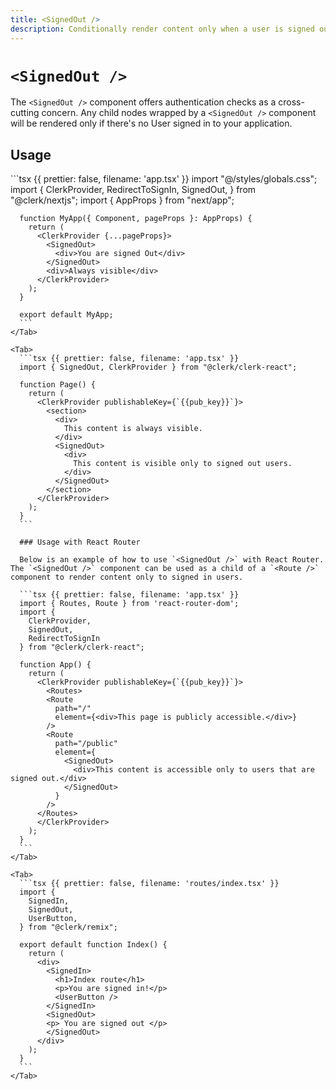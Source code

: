 ```yaml
---
title: <SignedOut />
description: Conditionally render content only when a user is signed out.
---
```


# `<SignedOut />`

The `<SignedOut />` component offers authentication checks as a cross-cutting concern. Any child nodes wrapped by a `<SignedOut />` component will be rendered only if there's no User signed in to your application.

## Usage

<InjectKeys>
  <Tabs type="framework" items={["Next.js", "React", "Remix"]}>
    <Tab>
      ```tsx {{ prettier: false, filename: 'app.tsx' }}
      import "@/styles/globals.css";
      import {
        ClerkProvider,
        RedirectToSignIn,
        SignedOut,
      } from "@clerk/nextjs";
      import { AppProps } from "next/app";

      function MyApp({ Component, pageProps }: AppProps) {
        return (
          <ClerkProvider {...pageProps}>
            <SignedOut>
              <div>You are signed Out</div>
            </SignedOut>
            <div>Always visible</div>
          </ClerkProvider>
        );
      }

      export default MyApp;
      ```
    </Tab>

    <Tab>
      ```tsx {{ prettier: false, filename: 'app.tsx' }}
      import { SignedOut, ClerkProvider } from "@clerk/clerk-react";

      function Page() {
        return (
          <ClerkProvider publishableKey={`{{pub_key}}`}>
            <section>
              <div>
                This content is always visible.
              </div>
              <SignedOut>
                <div>
                  This content is visible only to signed out users.
                </div>
              </SignedOut>
            </section>
          </ClerkProvider>
        );
      }
      ```

      ### Usage with React Router

      Below is an example of how to use `<SignedOut />` with React Router. The `<SignedOut />` component can be used as a child of a `<Route />` component to render content only to signed in users.

      ```tsx {{ prettier: false, filename: 'app.tsx' }}
      import { Routes, Route } from 'react-router-dom';
      import {
        ClerkProvider,
        SignedOut,
        RedirectToSignIn
      } from "@clerk/clerk-react";

      function App() {
        return (
          <ClerkProvider publishableKey={`{{pub_key}}`}>
            <Routes>
            <Route
              path="/"
              element={<div>This page is publicly accessible.</div>}
            />
            <Route
              path="/public"
              element={
                <SignedOut>
                  <div>This content is accessible only to users that are signed out.</div>
                </SignedOut>
              }
            />
          </Routes>
          </ClerkProvider>
        );
      }
      ```
    </Tab>

    <Tab>
      ```tsx {{ prettier: false, filename: 'routes/index.tsx' }}
      import {
        SignedIn,
        SignedOut,
        UserButton,
      } from "@clerk/remix";

      export default function Index() {
        return (
          <div>
            <SignedIn>
              <h1>Index route</h1>
              <p>You are signed in!</p>
              <UserButton />
            </SignedIn>
            <SignedOut>
            <p> You are signed out </p>
            </SignedOut>
          </div>
        );
      }
      ```
    </Tab>
  </Tabs>
</InjectKeys>
